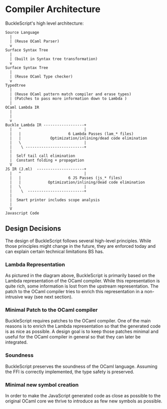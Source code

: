 # Compiler Architecture

BuckleScript's high level architecture:

```
Source Language
  |
  | (Reuse OCaml Parser)
  v
Surface Syntax Tree
  |
  | (built in Syntax tree transformation)
  v
Surface Syntax Tree
  |
  | (Reuse OCaml Type checker)
  v
Typedtree
  |
  | (Reuse OCaml pattern match compiler and erase types)
  | (Patches to pass more information down to Lambda )
  |
OCaml Lambda IR
  |
  |
  v
Buckle Lambda IR ------------------+
  |   ^                            |
  |   |                     6 Lambda Passes (lam_* files)
  |   |             Optimization/inlining/dead code elimination
  |   \                            |
  |    \ --------------------------+
  |
  |  Self tail call elimination
  |  Constant folding + propagation
  V
JS IR (J.ml)  ---------------------+
  |   ^                            |
  |   |                     6 JS Passes (js_* files)
  |   |            Optimization/inlining/dead code elimination
  |   \                            |
  |    \  -------------------------+
  |
  |  Smart printer includes scope analysis
  |
  V
Javascript Code
```

## Design Decisions

The design of BuckleScript follows several high-level principles. While those principles might change in the future, they are enforced today and can explain certain technical limitations BS has.

### Lambda Representation

As pictured in the diagram above, BuckleScript is primarily based on the Lambda representation of the OCaml compiler. While this representation is quite rich, some information is lost from the upstream representation. The patch to the OCaml compiler tries to enrich this representation in a non-intrusive way (see next section).

### Minimal Patch to the OCaml compiler

BuckleScript requires patches to the OCaml compiler. One of the main reasons is to enrich the Lambda representation so that the generated code is as nice as possible. A design goal is to keep those patches minimal and useful for the OCaml compiler in general so that they can later be integrated.

### Soundness

BuckleScript preserves the soundness of the OCaml language. Assuming the FFI is correctly implemented, the type safety is preserved.

### Minimal new symbol creation

In order to make the JavaScript generated code as close as possible to the original OCaml core we thrive to introduce as few new symbols as possible.
